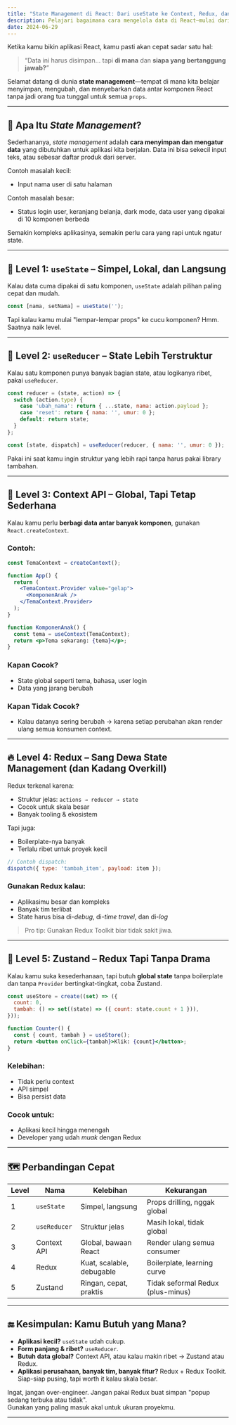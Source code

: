 ```yaml
---
title: "State Management di React: Dari useState ke Context, Redux, dan Teman-Temannya"
description: Pelajari bagaimana cara mengelola data di React—mulai dari useState, Context API, hingga solusi manajemen state global seperti Redux dan Zustand.
date: 2024-06-29
---
```


Ketika kamu bikin aplikasi React, kamu pasti akan cepat sadar satu hal:  
> “Data ini harus disimpan… tapi **di mana** dan **siapa yang bertanggung jawab?**”

Selamat datang di dunia **state management**—tempat di mana kita belajar menyimpan, mengubah, dan menyebarkan data antar komponen React tanpa jadi orang tua tunggal untuk semua `props`.

---

## 🧠 Apa Itu *State Management*?

Sederhananya, *state management* adalah **cara menyimpan dan mengatur data** yang dibutuhkan untuk aplikasi kita berjalan. Data ini bisa sekecil input teks, atau sebesar daftar produk dari server.

Contoh masalah kecil:
- Input nama user di satu halaman

Contoh masalah besar:
- Status login user, keranjang belanja, dark mode, data user yang dipakai di 10 komponen berbeda

Semakin kompleks aplikasinya, semakin perlu cara yang rapi untuk ngatur state.

---

## 🧷 Level 1: `useState` – Simpel, Lokal, dan Langsung

Kalau data cuma dipakai di satu komponen, `useState` adalah pilihan paling cepat dan mudah.

```jsx
const [nama, setNama] = useState('');
```

Tapi kalau kamu mulai "lempar-lempar props" ke cucu komponen? Hmm. Saatnya naik level.

---

## 🔁 Level 2: `useReducer` – State Lebih Terstruktur

Kalau satu komponen punya banyak bagian state, atau logikanya ribet, pakai `useReducer`.

```jsx
const reducer = (state, action) => {
  switch (action.type) {
    case 'ubah_nama': return { ...state, nama: action.payload };
    case 'reset': return { nama: '', umur: 0 };
    default: return state;
  }
};

const [state, dispatch] = useReducer(reducer, { nama: '', umur: 0 });
```

Pakai ini saat kamu ingin struktur yang lebih rapi tanpa harus pakai library tambahan.

---

## 📡 Level 3: Context API – Global, Tapi Tetap Sederhana

Kalau kamu perlu **berbagi data antar banyak komponen**, gunakan `React.createContext`.

### Contoh:
```jsx
const TemaContext = createContext();

function App() {
  return (
    <TemaContext.Provider value="gelap">
      <KomponenAnak />
    </TemaContext.Provider>
  );
}

function KomponenAnak() {
  const tema = useContext(TemaContext);
  return <p>Tema sekarang: {tema}</p>;
}
```

### Kapan Cocok?
- State global seperti tema, bahasa, user login
- Data yang jarang berubah

### Kapan Tidak Cocok?
- Kalau datanya sering berubah → karena setiap perubahan akan render ulang semua konsumen context.

---

## 🔥 Level 4: Redux – Sang Dewa State Management (dan Kadang Overkill)

Redux terkenal karena:
- Struktur jelas: `actions → reducer → state`
- Cocok untuk skala besar
- Banyak tooling & ekosistem

Tapi juga:
- Boilerplate-nya banyak
- Terlalu ribet untuk proyek kecil

```jsx
// Contoh dispatch:
dispatch({ type: 'tambah_item', payload: item });
```

### Gunakan Redux kalau:
- Aplikasimu besar dan kompleks
- Banyak tim terlibat
- State harus bisa di-*debug*, di-*time travel*, dan di-*log*

> Pro tip: Gunakan Redux Toolkit biar tidak sakit jiwa.

---

## 🌿 Level 5: Zustand – Redux Tapi Tanpa Drama

Kalau kamu suka kesederhanaan, tapi butuh **global state** tanpa boilerplate dan tanpa `Provider` bertingkat-tingkat, coba Zustand.

```jsx
const useStore = create((set) => ({
  count: 0,
  tambah: () => set((state) => ({ count: state.count + 1 })),
}));

function Counter() {
  const { count, tambah } = useStore();
  return <button onClick={tambah}>Klik: {count}</button>;
}
```

### Kelebihan:
- Tidak perlu context
- API simpel
- Bisa persist data

### Cocok untuk:
- Aplikasi kecil hingga menengah
- Developer yang udah *muak* dengan Redux

---

## 🗺️ Perbandingan Cepat

| Level | Nama         | Kelebihan                  | Kekurangan                        |
|-------|--------------|----------------------------|-----------------------------------|
| 1     | `useState`   | Simpel, langsung            | Props drilling, nggak global      |
| 2     | `useReducer` | Struktur jelas              | Masih lokal, tidak global         |
| 3     | Context API  | Global, bawaan React        | Render ulang semua consumer       |
| 4     | Redux        | Kuat, scalable, debugable   | Boilerplate, learning curve       |
| 5     | Zustand      | Ringan, cepat, praktis      | Tidak seformal Redux (plus-minus) |

---

## 🔚 Kesimpulan: Kamu Butuh yang Mana?

- **Aplikasi kecil?** `useState` udah cukup.
- **Form panjang & ribet?** `useReducer`.
- **Butuh data global?** Context API, atau kalau makin ribet → Zustand atau Redux.
- **Aplikasi perusahaan, banyak tim, banyak fitur?** Redux + Redux Toolkit. Siap-siap pusing, tapi worth it kalau skala besar.

Ingat, jangan over-engineer. Jangan pakai Redux buat simpan "popup sedang terbuka atau tidak".  
Gunakan yang paling masuk akal untuk ukuran proyekmu.

---
